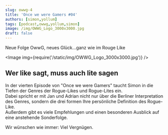 ```yaml
---
slug: owwg-4
title: 'Once we were Gamers #04'
authors: [simon,yollum]
tags: [podcast,owwg,yollum,simon]
image: /img/OWWG_Logo_3000x3000.jpg
draft: false
---
```



Neue Folge OwwG, neues Glück...ganz wie im Rouge Like

<Image img={require('/static/img/OWWG_Logo_3000x3000.jpg')} />

<!--truncate-->

## Wer like sagt, muss auch lite sagen

In der vierten Episode von "Once we were Gamers" taucht Simon in die Tiefen der Genres der Rogue-Likes und Rogue-Lites ein.  
Dabei spricht er mit Jan und Adrian nicht nur über die Berliner Interpretation des Genres, sondern die drei formen Ihre persönliche Definition des Rogue-Like.  
Außerdem gibt es viele Empfehlungen und einen besonderen Ausblick auf eine anstehende Sonderfolge.   
  
Wir wünschen wie immer: Viel Vergnügen.  

<ReactPlayer
    width="100%"
    height="auto"
    controls
    url='https://m10z.picnotes.de/OwwG/OwwG_4_RougeLikeLite.mp3'
/>
